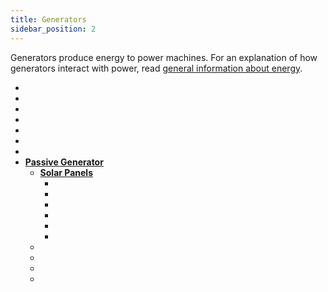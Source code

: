 ```yaml
---
title: Generators
sidebar_position: 2
---
```


<ItemImage file="generator" alt="Generators" size="200" />

Generators produce energy to power machines. For an explanation of how generators interact with power, read [general information about energy](/energy/).

- <McItem slug="techreborn:generator"/>
- <McItem slug="techreborn:diesel_generator"/>
- <McItem slug="techreborn:gas_turbine"/>
- <McItem slug="techreborn:plasma_generator"/>
- <McItem slug="techreborn:semifluid_generator"/>
- <McItem slug="techreborn:thermal_generator"/>
- <McItem slug="techreborn:fusion_control_computer"/>
- **[Passive Generator](/docs/blocks/generators/passive_generators)**
  - **[Solar Panels](/docs/blocks/generators/solar_panels)**
    - <McItem slug="techreborn:basic_solar_panel"/>
    - <McItem slug="techreborn:advanced_solar_panel"/>
    - <McItem slug="techreborn:industrial_solar_panel"/>
    - <McItem slug="techreborn:ultimate_solar_panel"/>
    - <McItem slug="techreborn:quantum_solar_panel"/>
    - <McItem slug="techreborn:creative_solar_panel"/>
  - <McItem slug="techreborn:water_mill"/>
  - <McItem slug="techreborn:wind_mill"/>
  - <McItem slug="techreborn:dragon_egg_energy_siphon"/>
  - <McItem slug="techreborn:lightning_rod"/>
